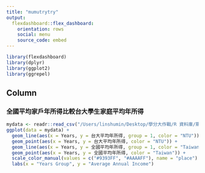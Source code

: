 ```yaml
---
title: "mumutrytry"
output: 
  flexdashboard::flex_dashboard:
    orientation: rows
    social: menu
    source_code: embed
---
```


```r
library(flexdashboard)
library(dplyr)
library(ggplot2)
library(ggrepel)
```

Column {data-width=650}
-----------------------------------------------------------------------

### 全國平均家戶年所得比較台大學生家庭平均年所得

```r
mydata <- readr::read_csv("/Users/linshumin/Desktop/學分大作戰/R 資料庫/期末專題/台大全國平均所得比較.csv")
ggplot(data = mydata) +
  geom_line(aes(x = Years, y = 台大平均年所得, group = 1, color = "NTU")) +
  geom_point(aes(x = Years, y = 台大平均年所得, color = "NTU")) + 
  geom_line(aes(x = Years, y = 全國平均年所得, group = 1, color = "Taiwan")) +
  geom_point(aes(x = Years, y = 全國平均年所得, color = "Taiwan")) +
  scale_color_manual(values = c("#9393FF", "#AAAAFF"), name = "place") +
  labs(x = "Years Group", y = "Average Annual Income")
```
